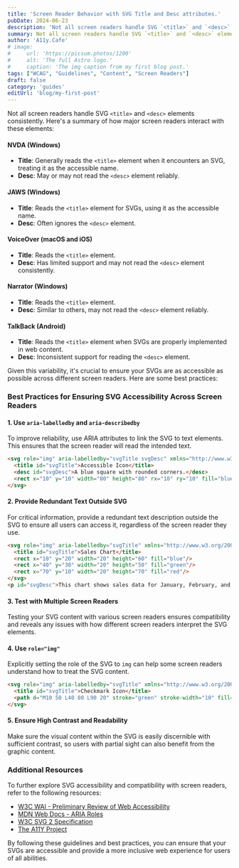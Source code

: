 ```yaml
---
title: 'Screen Reader Behavior with SVG Title and Desc attributes.'
pubDate: 2024-06-23
description: 'Not all screen readers handle SVG `<title>` and `<desc>` elements consistently.'
summary: Not all screen readers handle SVG `<title>` and `<desc>` elements consistently. Here's a summary of how major screen readers interact with these elements.
author: 'A11y.Cafe'
# image:
#     url: 'https://picsum.photos/1200'
#     alt: 'The full Astro logo.'
#     caption: 'The img caption from my first blog post.'
tags: ["WCAG", "Guidelines", "Content", "Screen Readers"]
draft: false
category: 'guides'
editUrl: 'blog/my-first-post'
---
```


Not all screen readers handle SVG `<title>` and `<desc>` elements consistently. Here's a summary of how major screen readers interact with these elements:


#### NVDA (Windows)
- **Title**: Generally reads the `<title>` element when it encounters an SVG, treating it as the accessible name.
- **Desc**: May or may not read the `<desc>` element reliably.

#### JAWS (Windows)
- **Title**: Reads the `<title>` element for SVGs, using it as the accessible name.
- **Desc**: Often ignores the `<desc>` element.

#### VoiceOver (macOS and iOS)
- **Title**: Reads the `<title>` element.
- **Desc**: Has limited support and may not read the `<desc>` element consistently.

#### Narrator (Windows)
- **Title**: Reads the `<title>` element.
- **Desc**: Similar to others, may not read the `<desc>` element reliably.

#### TalkBack (Android)
- **Title**: Reads the `<title>` element when SVGs are properly implemented in web content.
- **Desc**: Inconsistent support for reading the `<desc>` element.

Given this variability, it's crucial to ensure your SVGs are as accessible as possible across different screen readers. Here are some best practices:

### Best Practices for Ensuring SVG Accessibility Across Screen Readers

#### 1. Use `aria-labelledby` and `aria-describedby`
To improve reliability, use ARIA attributes to link the SVG to text elements. This ensures that the screen reader will read the intended text.

```html
<svg role="img" aria-labelledby="svgTitle svgDesc" xmlns="http://www.w3.org/2000/svg" viewBox="0 0 100 100">
  <title id="svgTitle">Accessible Icon</title>
  <desc id="svgDesc">A blue square with rounded corners.</desc>
  <rect x="10" y="10" width="80" height="80" rx="10" ry="10" fill="blue"/>
</svg>
```

#### 2. Provide Redundant Text Outside SVG
For critical information, provide a redundant text description outside the SVG to ensure all users can access it, regardless of the screen reader they use.

```html
<svg role="img" aria-labelledby="svgTitle" xmlns="http://www.w3.org/2000/svg" viewBox="0 0 100 100">
  <title id="svgTitle">Sales Chart</title>
  <rect x="10" y="20" width="20" height="60" fill="blue"/>
  <rect x="40" y="30" width="20" height="50" fill="green"/>
  <rect x="70" y="10" width="20" height="70" fill="red"/>
</svg>
<p id="svgDesc">This chart shows sales data for January, February, and March. The blue bar represents January, the green bar February, and the red bar March.</p>
```

#### 3. Test with Multiple Screen Readers
Testing your SVG content with various screen readers ensures compatibility and reveals any issues with how different screen readers interpret the SVG elements.

#### 4. Use `role="img"`
Explicitly setting the role of the SVG to `img` can help some screen readers understand how to treat the SVG content.

```html
<svg role="img" aria-labelledby="svgTitle" xmlns="http://www.w3.org/2000/svg" viewBox="0 0 100 100">
  <title id="svgTitle">Checkmark Icon</title>
  <path d="M10 50 L40 80 L90 20" stroke="green" stroke-width="10" fill="none"/>
</svg>
```

#### 5. Ensure High Contrast and Readability
Make sure the visual content within the SVG is easily discernible with sufficient contrast, so users with partial sight can also benefit from the graphic content.

### Additional Resources

To further explore SVG accessibility and compatibility with screen readers, refer to the following resources:

- <a href="https://www.w3.org/WAI/test-evaluate/preliminary/" target="_blank">W3C WAI - Preliminary Review of Web Accessibility</a>
- <a href="https://developer.mozilla.org/en-US/docs/Web/Accessibility/ARIA/Roles" target="_blank">MDN Web Docs - ARIA Roles</a>
- <a href="https://www.w3.org/TR/SVG2/" target="_blank">W3C SVG 2 Specification</a>
- <a href="https://a11yproject.com/" target="_blank">The A11Y Project</a>

By following these guidelines and best practices, you can ensure that your SVGs are accessible and provide a more inclusive web experience for users of all abilities.